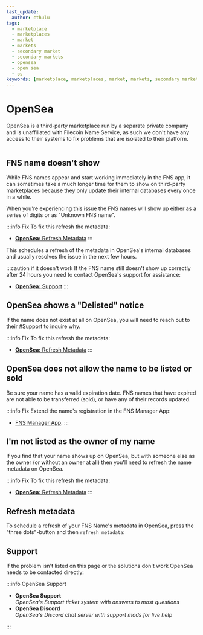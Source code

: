 ```yaml
---
last_update:
  author: cthulu
tags:
  - marketplace
  - marketplaces
  - market
  - markets
  - secondary market
  - secondary markets
  - opensea
  - open sea
  - os
keywords: [marketplace, marketplaces, market, markets, secondary market, secondary markets, opensea, open sea, os]
---
```


# OpenSea
OpenSea is a third-party marketplace run by a separate private company and is unaffiliated with Filecoin Name Service, as such we don't have any access to their systems to fix problems that are isolated to their platform.

<BrowserWindow url="https://opensea.io">
  <Image img="/img/faq/marketplaces/opensea-1.png"/>
</BrowserWindow>

## FNS name doesn't show
While FNS names appear and start working immediately in the FNS app, it can sometimes take a much longer time for them to show on third-party marketplaces because they only update their internal databases every once in a while.

When you're experiencing this issue the FNS names will show up either as a series of digits or as "Unknown FNS name".

:::info Fix
To fix this refresh the metadata:
 - [**OpenSea:** Refresh Metadata](#refresh-metadata)
:::

This schedules a refresh of the metadata in OpenSea's internal databases and usually resolves the issue in the next few hours.

:::caution if it doesn't work
If the FNS name still doesn't show up correctly after 24 hours you need to contact OpenSea's support for assistance:
 - [**OpenSea:** Support](#support)
:::

## OpenSea shows a "Delisted" notice
If the name does not exist at all on OpenSea, you will need to reach out to their [#Support](#support) to inquire why.

:::info Fix
To fix this refresh the metadata:
 - [**OpenSea:** Refresh Metadata](#refresh-metadata)
:::

## OpenSea does not allow the name to be listed or sold
Be sure your name has a valid expiration date. FNS names that have expired are not able to be transferred (sold), or have any of their records updated.

:::info Fix
Extend the name's registration in the FNS Manager App:
 - [FNS Manager App](https://app.fildomains.com).
:::

## I'm not listed as the owner of my name
If you find that your name shows up on OpenSea, but with someone else as the owner (or without an owner at all)
then you'll need to refresh the name metadata on OpenSea.

:::info Fix
To fix this refresh the metadata:
 - [**OpenSea:** Refresh Metadata](#refresh-metadata)
:::

## Refresh metadata
To schedule a refresh of your FNS Name's metadata in OpenSea, press the "three dots"-button and then `refresh metadata`:
<BrowserWindow url="https://opensea.io">
  <Image img="/img/faq/marketplaces/opensea-unknown-1.gif"/>
</BrowserWindow>

## Support
If the problem isn't listed on this page or the solutions don't work OpenSea needs to be contacted directly:

:::info OpenSea Support
 - <Link to="https://support.opensea.io"><b>OpenSea Support</b></Link>
   <br/><i>OpenSea's Support ticket system with answers to most questions</i>

 - <Link to="https://discord.gg/opensea"><b>OpenSea Discord</b></Link>
   <br/><i>OpenSea's Discord chat server with support mods for live help</i>
:::
